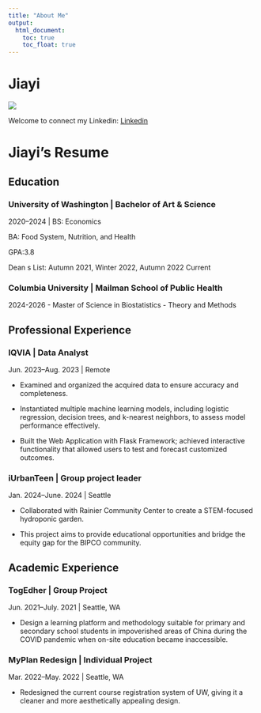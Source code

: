 ```yaml
---
title: "About Me"
output: 
  html_document:
    toc: true
    toc_float: true
---
```


# Jiayi

![](image/IMG_5986.jpg)

Welcome to connect my Linkedin: [Linkedin](https://www.linkedin.com/in/jiayi-ge-866a79299/)

# Jiayi's Resume

## Education

### University of Washington | Bachelor of Art & Science

2020–2024 | BS: Economics

BA: Food System, Nutrition, and Health

GPA:3.8

Dean s List: Autumn 2021, Winter 2022, Autumn 2022 Current

### Columbia University | Mailman School of Public Health

2024-2026 - Master of Science in Biostatistics - Theory and Methods

## Professional Experience

### IQVIA | Data Analyst
Jun. 2023–Aug. 2023 | Remote 

* Examined and organized the acquired data to ensure accuracy and completeness.

* Instantiated multiple machine learning models, including logistic regression, decision trees, and k-nearest neighbors, to assess model performance effectively.

* Built the Web Application with Flask Framework; achieved interactive functionality that allowed users to test and forecast customized outcomes.

### iUrbanTeen | Group project leader
Jan. 2024–June. 2024 | Seattle

* Collaborated with Rainier Community Center to create a STEM-focused hydroponic garden. 

* This project aims to provide educational opportunities and bridge the equity gap for the BIPCO community.

## Academic Experience
### TogEdher | Group Project
Jun. 2021–July. 2021 | Seattle, WA

* Design a learning platform and methodology suitable for primary and secondary school students in impoverished areas of China during the COVID pandemic when on-site education became inaccessible. 

### MyPlan Redesign | Individual Project
Mar. 2022–May. 2022 | Seattle, WA

* Redesigned the current course registration system of UW, giving it a cleaner and more aesthetically appealing design.
